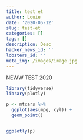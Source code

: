 ```yaml
---
title: test et
author: Louie
date: '2020-05-12'
slug: test-et
categories: []
tags: []
description: Desc
hacker_news_id: ''
lobsters_id: ''
meta_img: /images/image.jpg
---
```



NEWW TEST 2020


```r
library(tidyverse) 
library(plotly)

```



```r

p <- mtcars %>% 
  ggplot(aes(mpg, cyl)) +
  geom_point()


ggplotly(p)
```
